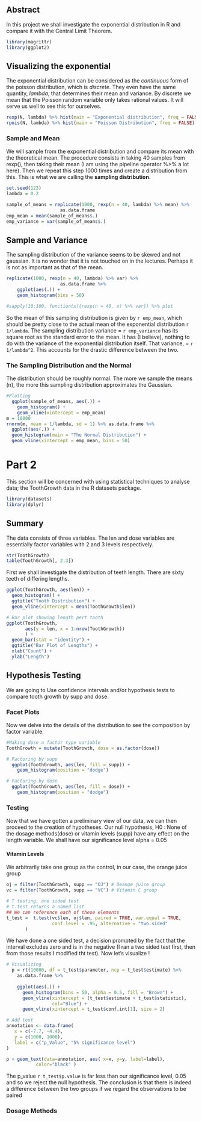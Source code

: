 
## Abstract
In this project we shall investigate the exponential distribution in R and compare it with the Central Limit Theorem.

```r
library(magrittr)
library(ggplot2)

```

## Visualizing the exponential
The exponential distribution can be considered as the *continuous* form of the poisson distribution, which is *discrete*. They even have the same quantity, *lambda*, that determines their mean and variance. By discrete we mean that the Poisson random variable only takes rational values. It will serve us well to see this for ourselves.

```r

rexp(N, lambda) %>% hist(main = "Exponential distribution", freq = FALSE)
rpois(N, lambda) %>% hist(main = "Poisson Distribution", freq = FALSE)

```


### Sample and Mean
We will sample from the exponential distribution  and compare its mean with the theoretical mean. The procedure consists in taking 40 samples from rexp(), then taking their mean (I am using the pipeline operator %>% a lot here). Then we repeat this step 1000 times and create a distribution from this. This is what we are calling the **sampling distribution**.

```r
set.seed(123)
lambda = 0.2

sample_of_means = replicate(1000, rexp(n = 40, lambda) %>% mean) %>%
                    as.data.frame
emp_mean = mean(sample_of_means$.)
emp_variance = var(sample_of_means$.)

```

## Sample and Variance
The sampling distribution of the variance seems to be skewed and not gaussian. It is no wonder that it is not touched on in the lectures. Perhaps it is not as important as that of the mean.
```r

replicate(1000, rexp(n = 40, lambda) %>% var) %>%
                    as.data.frame %>%
    ggplot(aes(.)) +
    geom_histogram(bins = 50)

#sapply(10:100, function(x){rexp(n = 40, x) %>% var}) %>% plot


```


So the mean of this sampling distribution is given by `r emp_mean`, which should be pretty close to the actual mean of the exponential distribution `r 1/lambda`. The sampling distribution variance = `r emp_variance` has its square root as the standard error to the mean. It has (I believe), nothing to do with the variance of the exponential distribution itself. That variance, = `r 1/lambda^2`. This accounts for the drastic difference between the two.

### The Sampling Distribution and the Normal
The distribution should be roughly normal. The more we sample the means (n), the more this sampling distribution approximates the Gaussian.

```r
#Plotting
  ggplot(sample_of_means, aes(.)) +
    geom_histogram() +
    geom_vline(xintercept = emp_mean)
m = 10000  
rnorm(m, mean = 1/lambda, sd = 1) %>% as.data.frame %>%
  ggplot(aes(.)) +
  geom_histogram(main = "The Normal Distribution") +
  geom_vline(xintercept = emp_mean, bins = 50)
```
# Part 2
This section will be concerned with using statistical techniques to analyse data; the ToothGrowth data in the R datasets package.

```r
library(datasets)
library(dplyr)
```

## Summary
The data consists of three variables. The len and dose variables are essentially factor variables with 2 and 3 levels respectively.

```r
str(ToothGrowth)
table(ToothGrowth[, 2:3])
```


First we shall investigate the distribution of teeth length. There are sixty teeth of differing lengths.

```r
ggplot(ToothGrowth, aes(len)) +
  geom_histogram() +
  ggtitle("Tooth Distribution") +
  geom_vline(xintercept = mean(ToothGrowth$len))

# Bar plot showing length pert tooth
ggplot(ToothGrowth, 
       aes(y = len, x = 1:nrow(ToothGrowth))
       ) +
  geom_bar(stat = "identity") +
  ggtitle("Bar Plot of Lengths") +
  xlab("Count") +
  ylab("Length")


```

## Hypothesis Testing
We are going to Use confidence intervals and/or hypothesis tests to compare tooth growth by supp and dose.

### Facet Plots
Now we delve into the details of the distribution to see the composition by factor variable.
```r
#Making dose a factor type variable
ToothGrowth = mutate(ToothGrowth, dose = as.factor(dose))

# Factoring by supp
  ggplot(ToothGrowth, aes(len, fill = supp)) +
    geom_histogram(position = "dodge")

# Factoring by dose
  ggplot(ToothGrowth, aes(len, fill = dose)) +
    geom_histogram(position = "dodge")

```

### Testing
Now that we have gotten a preliminary view of our data, we can then proceed to the creation of hypotheses.
Our null hypothesis, H0 : None of the dosage methods(dose) or vitamin levels (supp) have any effect on the length variable.
We shall have our significance level alpha = 0.05

#### Vitamin Levels 
We arbitrarily take one group as the control, in our case, the orange juice group
```r
oj = filter(ToothGrowth, supp == "OJ") # Oeange juice group
vc = filter(ToothGrowth, supp == "VC") # Vitamin C group

# T testing, one sided test
# t.test returns a named list
## We can reference each of these elements
t_test =  t.test(vc$len, oj$len, paired = TRUE, var.equal = TRUE, 
                 conf.level = .95, alternative = "two.sided"
       )

```

We have done a one sided test, a decision prompted by the fact that the interval excludes zero and is in the negative (I ran a two sided test first, then from those results I modified tht test). Now let's visualize !

```r
# Visualizing
  p = rt(10000, df = t_test$parameter, ncp = t_test$estimate) %>% 
    as.data.frame %>%
  
    ggplot(aes(.)) +
      geom_histogram(bins = 50, alpha = 0.5, fill = "Brown") +
      geom_vline(xintercept = (t_test$estimate + t_test$statistic), 
                 col="Blue") +
      geom_vline(xintercept = t_test$conf.int[1], size = 2)

# Add text
annotation <- data.frame(
   x = c(-7.7, -4.4),
   y = c(1000, 1000),
   label = c("p_Value", "5% significance level")
)

p + geom_text(data=annotation, aes( x=x, y=y, label=label), 
           color="black" )
```
The p_value `r t_test$p.value` is far less than our significance level, 0.05 and so we reject the null hypothesis. The conclusion is that there is indeed a difference between the two groups if we regard the observations to be paired

### Dosage Methods

